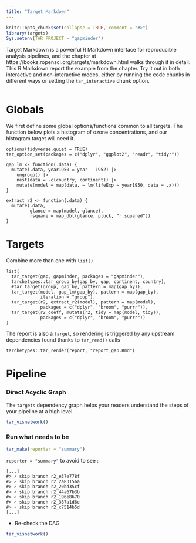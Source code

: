```yaml
---
title: "Target Markdown"
---
```


```r
knitr::opts_chunk$set(collapse = TRUE, comment = "#>")
library(targets)
Sys.setenv(TAR_PROJECT = "gapminder")
```

Target Markdown is a powerful R Markdown interface for reproducible analysis pipelines, and the chapter at https://books.ropensci.org/targets/markdown.html walks through it in detail. This R Markdown report the example from the chapter. Try it out in both interactive and non-interactive modes, either by running the code chunks in different ways or setting the `tar_interactive` chunk option.

```r
```


# Globals

We first define some global options/functions common to all targets. The function below plots a histogram of ozone concentrations, and our histogram target will need it.

```targets
options(tidyverse.quiet = TRUE)
tar_option_set(packages = c("dplyr", "ggplot2", "readr", "tidyr"))

gap_lm <- function(.data) {
  mutate(.data, year1950 = year - 1952) |>
    ungroup() |>
    nest(data = -c(country, continent)) |>
    mutate(model = map(data, ~ lm(lifeExp ~ year1950, data = .x)))
}

extract_r2 <- function(.data) {
  mutate(.data,
         glance = map(model, glance),
         rsquare = map_dbl(glance, pluck, "r.squared"))
}
```

# Targets

Combine more than one with `list()`

```targets
list(
  tar_target(gap, gapminder, packages = "gapminder"),
  tarchetypes::tar_group_by(gap_by, gap, continent, country),
  #tar_target(group, gap_by, pattern = map(gap_by)),
  tar_target(model, gap_lm(gap_by), pattern = map(gap_by),
             iteration = "group"),
  tar_target(r2, extract_r2(model), pattern = map(model),
             packages = c("dplyr", "broom", "purrr")),
  tar_target(r2_coeff, mutate(r2, tidy = map(model, tidy)),
             packages = c("dplyr", "broom", "purrr"))
)
```

The report is also a `target`, so rendering is triggered by any upstream dependencies found thanks to `tar_read()` calls

```targets
tarchetypes::tar_render(report, "report_gap.Rmd")
```

# Pipeline

### Direct Acyclic Graph

The `targets` dependency graph helps your readers understand the steps of your pipeline at a high level.

```r
tar_visnetwork()
```

### Run what needs to be

```r
tar_make(reporter = "summary")
```

`reporter = "summary"` to avoid to see :

```
[...]
#> ✓ skip branch r2_e37e778f
#> ✓ skip branch r2_2a83156a
#> ✓ skip branch r2_20bd35cf
#> ✓ skip branch r2_44a67b3b
#> ✓ skip branch r2_196e8670
#> ✓ skip branch r2_367a1d6e
#> ✓ skip branch r2_c7514b5d
[...]
```

- Re-check the DAG

```r
tar_visnetwork()
```


